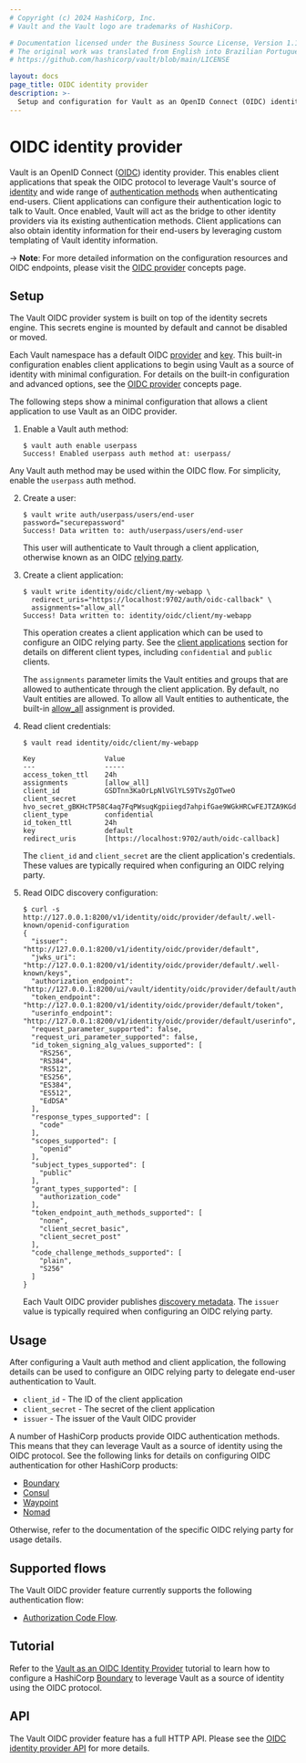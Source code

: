 ```yaml
---
# Copyright (c) 2024 HashiCorp, Inc.
# Vault and the Vault logo are trademarks of HashiCorp.

# Documentation licensed under the Business Source License, Version 1.1.
# The original work was translated from English into Brazilian Portuguese.
# https://github.com/hashicorp/vault/blob/main/LICENSE

layout: docs
page_title: OIDC identity provider
description: >-
  Setup and configuration for Vault as an OpenID Connect (OIDC) identity provider.
---
```


# OIDC identity provider

Vault is an OpenID Connect ([OIDC](https://openid.net/specs/openid-connect-core-1_0.html))
identity provider. This enables client applications that speak the OIDC protocol to leverage
Vault's source of [identity](/vault/docs/concepts/identity) and wide range of [authentication methods](/vault/docs/auth)
when authenticating end-users. Client applications can configure their authentication logic
to talk to Vault. Once enabled, Vault will act as the bridge to other identity providers via
its existing authentication methods. Client applications can also obtain identity information
for their end-users by leveraging custom templating of Vault identity information.

\-> **Note**: For more detailed information on the configuration resources and OIDC endpoints,
please visit the [OIDC provider](/vault/docs/concepts/oidc-provider) concepts page.

## Setup

The Vault OIDC provider system is built on top of the identity secrets engine.
This secrets engine is mounted by default and cannot be disabled or moved.

Each Vault namespace has a default OIDC [provider](/vault/docs/concepts/oidc-provider#oidc-providers)
and [key](/vault/docs/concepts/oidc-provider#keys). This built-in configuration enables client
applications to begin using Vault as a source of identity with minimal configuration. For
details on the built-in configuration and advanced options, see the [OIDC provider](/vault/docs/concepts/oidc-provider)
concepts page.

The following steps show a minimal configuration that allows a client application to use
Vault as an OIDC provider.

1. Enable a Vault auth method:

   ```text
   $ vault auth enable userpass
   Success! Enabled userpass auth method at: userpass/
   ```

Any Vault auth method may be used within the OIDC flow. For simplicity, enable the
`userpass` auth method.

2. Create a user:

   ```text
   $ vault write auth/userpass/users/end-user password="securepassword"
   Success! Data written to: auth/userpass/users/end-user
   ```

   This user will authenticate to Vault through a client application, otherwise known as
   an OIDC [relying party](https://openid.net/specs/openid-connect-core-1_0.html#Terminology).

2. Create a client application:

   ```text
   $ vault write identity/oidc/client/my-webapp \
     redirect_uris="https://localhost:9702/auth/oidc-callback" \
     assignments="allow_all"
   Success! Data written to: identity/oidc/client/my-webapp
   ```

   This operation creates a client application which can be used to configure an OIDC
   relying party. See the [client applications](/vault/docs/concepts/oidc-provider#client-applications)
   section for details on different client types, including `confidential` and `public` clients.

   The `assignments` parameter limits the Vault entities and groups that are allowed to
   authenticate through the client application. By default, no Vault entities are allowed.
   To allow all Vault entities to authenticate, the built-in [allow_all](/vault/docs/concepts/oidc-provider#assignments)
   assignment is provided.

2. Read client credentials:

   ```text
   $ vault read identity/oidc/client/my-webapp

   Key                 Value
   ---                 -----
   access_token_ttl    24h
   assignments         [allow_all]
   client_id           GSDTnn3KaOrLpNlVGlYLS9TVsZgOTweO
   client_secret       hvo_secret_gBKHcTP58C4aq7FqPWsuqKgpiiegd7ahpifGae9WGkHRCwFEJTZA9KGdNVpzE0r8
   client_type         confidential
   id_token_ttl        24h
   key                 default
   redirect_uris       [https://localhost:9702/auth/oidc-callback]
   ```

   The `client_id` and `client_secret` are the client application's credentials. These
   values are typically required when configuring an OIDC relying party.

2. Read OIDC discovery configuration:

   ```text
   $ curl -s http://127.0.0.1:8200/v1/identity/oidc/provider/default/.well-known/openid-configuration
   {
     "issuer": "http://127.0.0.1:8200/v1/identity/oidc/provider/default",
     "jwks_uri": "http://127.0.0.1:8200/v1/identity/oidc/provider/default/.well-known/keys",
     "authorization_endpoint": "http://127.0.0.1:8200/ui/vault/identity/oidc/provider/default/authorize",
     "token_endpoint": "http://127.0.0.1:8200/v1/identity/oidc/provider/default/token",
     "userinfo_endpoint": "http://127.0.0.1:8200/v1/identity/oidc/provider/default/userinfo",
     "request_parameter_supported": false,
     "request_uri_parameter_supported": false,
     "id_token_signing_alg_values_supported": [
       "RS256",
       "RS384",
       "RS512",
       "ES256",
       "ES384",
       "ES512",
       "EdDSA"
     ],
     "response_types_supported": [
       "code"
     ],
     "scopes_supported": [
       "openid"
     ],
     "subject_types_supported": [
       "public"
     ],
     "grant_types_supported": [
       "authorization_code"
     ],
     "token_endpoint_auth_methods_supported": [
       "none",
       "client_secret_basic",
       "client_secret_post"
     ],
     "code_challenge_methods_supported": [
       "plain",
       "S256"
     ]
   }
   ```

   Each Vault OIDC provider publishes [discovery metadata](https://openid.net/specs/openid-connect-discovery-1_0.html#ProviderMetadata).
   The `issuer` value is typically required when configuring an OIDC relying party.

## Usage

After configuring a Vault auth method and client application, the following details can
be used to configure an OIDC relying party to delegate end-user authentication to Vault.

- `client_id` - The ID of the client application
- `client_secret` - The secret of the client application
- `issuer` - The issuer of the Vault OIDC provider

A number of HashiCorp products provide OIDC authentication methods. This means that they
can leverage Vault as a source of identity using the OIDC protocol. See the following links
for details on configuring OIDC authentication for other HashiCorp products:

- [Boundary](/boundary/tutorials/access-management/oidc-auth)
- [Consul](/consul/docs/security/acl/auth-methods/oidc)
- [Waypoint](/waypoint/docs/server/auth/oidc)
- [Nomad](/nomad/tutorials/single-sign-on/sso-oidc-vault)

Otherwise, refer to the documentation of the specific OIDC relying party for usage details.

## Supported flows

The Vault OIDC provider feature currently supports the following authentication flow:

- [Authorization Code Flow](https://openid.net/specs/openid-connect-core-1_0.html#CodeFlowAuth).

## Tutorial

Refer to the [Vault as an OIDC Identity Provider](/vault/tutorials/auth-methods/oidc-identity-provider)
tutorial to learn how to configure a HashiCorp [Boundary](https://www.boundaryproject.io/)
to leverage Vault as a source of identity using the OIDC protocol.

## API

The Vault OIDC provider feature has a full HTTP API. Please see the
[OIDC identity provider API](/vault/api-docs/secret/identity/oidc-provider) for more
details.
